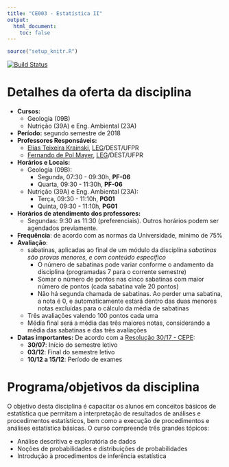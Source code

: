 ```yaml
---
title: "CE003 - Estatística II"
output:
  html_document:
    toc: false
---
```


```r
source("setup_knitr.R")
```

[![Build Status](https://travis-ci.org/leg-ufpr/ce003.svg?branch=master)](https://travis-ci.org/leg-ufpr/ce003)


# Detalhes da oferta da disciplina

- **Cursos:**
  - Geologia (09B)
  - Nutrição (39A) e Eng. Ambiental (23A)

- **Período:** segundo semestre de 2018
- **Professores Responsáveis:**
  - [Elias Teixeira Krainski][], [LEG][]/DEST/UFPR
  - [Fernando de Pol Mayer][], [LEG][]/DEST/UFPR
- **Horários e Locais:**
  - Geologia (09B):
    - Segunda, 07:30 - 09:30h, **PF-06**
    - Quarta, 09:30 - 11:30h, **PF-06**
  - Nutrição (39A) e Eng. Ambiental (23A):
    - Terça, 09:30 - 11:10h, **PG01**
    - Quinta, 09:30 - 11:10h, **PG01**

- **Horários de atendimento dos professores:**
    - Segundas: 9:30 as 11:30 (preferenciais). Outros horários
      podem ser agendados previamente.
- **Frequência**: de acordo com as normas da Universidade, mínimo de 75%
- **Avaliação**: 
  - sabatinas, aplicadas ao final de um módulo da disciplina
  _sabatinas são provas menores, e com conteúdo específico_
     - O número de sabatinas pode variar conforme o
  andamento da disciplina (programadas 7 para o corrente semestre)
     - Somar o número de pontos nas cinco sabatinas com maior 
  número de pontos (cada sabatina vale 20 pontos)
     - Não há segunda chamada de sabatinas. Ao perder uma sabatina, 
  a nota é 0, e automaticamente estará dentro das duas menores notas 
  excluídas para o cálculo da média de sabatinas
  - Três avaliações valendo 100 pontos cada uma
  - Média final será a média das três maiores notas, considerando a média 
  das sabatinas e das três avaliações
- **Datas importantes:** De acordo com a [Resolução 30/17 - CEPE][]:
    - **30/07**: Início do semestre letivo
    - **03/12**: Final do semestre letivo
    - **10/12 a 15/12**: Período de exames

# Programa/objetivos da disciplina

O objetivo desta disciplina é capacitar os alunos em conceitos básicos
de estatística que permitam a interpretação de resultados de análises e
procedimentos estatísticos, bem como a execução de procedimentos e
análises estatística básicas. O curso compreende três grandes tópicos:

- Análise descritiva e exploratória de dados
- Noções de probabilidades e distribuições de probabilidades
- Introdução à procedimentos de inferência estatística

<!-- links -->

[Elias Teixeira Krainski]: http://www.leg.ufpr.br/~elias/
[Fernando de Pol Mayer]: http://leg.ufpr.br/~fernandomayer
[LEG]: http://www.leg.ufpr.br
[Resolução 30/17 - CEPE]: http://www.est.ufpr.br/calendario/cepe3017.pdf
